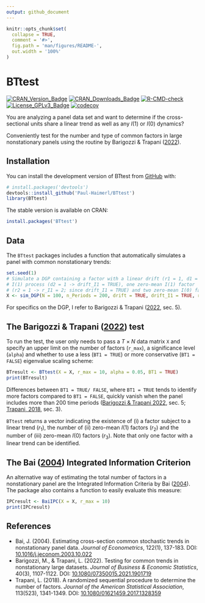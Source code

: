 ```yaml
---
output: github_document
---
```


<!-- README.md is generated from README.Rmd. Please edit that file -->

```r
knitr::opts_chunk$set(
  collapse = TRUE,
  comment = '#>',
  fig.path = 'man/figures/README-',
  out.width = '100%'
)
```

# BTtest

<!-- badges: start -->
[![CRAN\_Version\_Badge](http://www.r-pkg.org/badges/version/BTtest)](https://cran.r-project.org/package=BTtest)
[![CRAN\_Downloads\_Badge](https://cranlogs.r-pkg.org/badges/grand-total/BTtest)](https://cran.r-project.org/package=BTtest)
[![R-CMD-check](https://github.com/Paul-Haimerl/BTtest/actions/workflows/R-CMD-check.yaml/badge.svg)](https://github.com/Paul-Haimerl/BTtest/actions/workflows/R-CMD-check.yaml)
[![License_GPLv3_Badge](https://img.shields.io/badge/License-GPLv3-yellow.svg)](https://www.gnu.org/licenses/gpl-3.0.html)
[![codecov](https://codecov.io/gh/Paul-Haimerl/BTtest/graph/badge.svg?token=LY14MGFFO8)](https://codecov.io/gh/Paul-Haimerl/BTtest)
<!-- badges: end -->

You are analyzing a panel data set and want to determine if the cross-sectional units share a linear trend as well as any $I(1)$ or $I(0)$ dynamics? 

Conveniently test for the number and type of common factors in large nonstationary panels using the routine by Barigozzi & Trapani ([2022](https://doi.org/10.1080/07350015.2021.1901719)).

## Installation

You can install the development version of BTtest from [GitHub](https://github.com/) with:

```r
# install.packages('devtools')
devtools::install_github('Paul-Haimerl/BTtest')
library(BTtest)
```


The stable version is available on CRAN:

``` r
install.packages('BTtest')
```

## Data

The `BTtest` packages includes a function that automatically simulates a panel with common nonstationary trends:

```r
set.seed(1)
# Simulate a DGP containing a factor with a linear drift (r1 = 1, d1 = 1 -> drift = TRUE) and 
# I(1) process (d2 = 1 -> drift_I1 = TRUE), one zero-mean I(1) factor 
# (r2 = 1 -> r_I1 = 2; since drift_I1 = TRUE) and two zero-mean I(0) factors (r3 = 2 -> r_I0 = 2)
X <- sim_DGP(N = 100, n_Periods = 200, drift = TRUE, drift_I1 = TRUE, r_I1 = 2, r_I0 = 2)
```

For specifics on the DGP, I refer to Barigozzi & Trapani ([2022](https://doi.org/10.1080/07350015.2021.1901719), sec. 5).

## The Barigozzi & Trapani ([2022](https://doi.org/10.1080/07350015.2021.1901719)) test

To run the test, the user only needs to pass a $T \times N$ data matrix `X` and specify an upper limit on the number of factors (`r_max`), a significance level (`alpha`) and whether to use a less (`BT1 = TRUE`) or more conservative (`BT1 = FALSE`) eigenvalue scaling scheme:

```r
BTresult <- BTtest(X = X, r_max = 10, alpha = 0.05, BT1 = TRUE)
print(BTresult)
```


Differences between `BT1 = TRUE/ FALSE`, where `BT1 = TRUE` tends to identify more factors compared to `BT1 = FALSE`, quickly vanish when the panel includes more than 200 time periods ([Barigozzi & Trapani 2022](https://doi.org/10.1080/07350015.2021.1901719), sec. 5; [Trapani, 2018](https://doi.org/10.1080/01621459.2017.1328359), sec. 3).

`BTtest` returns a vector indicating the existence of (i) a factor subject to a linear trend ($r_1$), the number of (ii) zero-mean $I(1)$ factors ($r_2$) and the number of (iii) zero-mean $I(0)$ factors ($r_3$). Note that only one factor with a linear trend can be identified.

## The Bai ([2004](https://doi.org/10.1016/j.jeconom.2003.10.022)) Integrated Information Criterion

An alternative way of estimating the total number of factors in a nonstationary panel are the Integrated Information Criteria by Bai ([2004](https://doi.org/10.1016/j.jeconom.2003.10.022)). The package also contains a function to easily evaluate this measure:


```r
IPCresult <- BaiIPC(X = X, r_max = 10)
print(IPCresult)
```


## References

-   Bai, J. (2004). Estimating cross-section common stochastic trends in nonstationary panel data. *Journal of Econometrics*, 122(1), 137-183. DOI: [10.1016/j.jeconom.2003.10.022](https://doi.org/10.1016/j.jeconom.2003.10.022)
-   Barigozzi, M., & Trapani, L. (2022). Testing for common trends in nonstationary large datasets. *Journal of Business & Economic Statistics*, 40(3), 1107-1122. DOI: [10.1080/07350015.2021.1901719](https://doi.org/10.1080/07350015.2021.1901719)
-   Trapani, L. (2018). A randomized sequential procedure to determine the number of factors. *Journal of the American Statistical Association*, 113(523), 1341-1349. DOI: [10.1080/01621459.2017.1328359](https://doi.org/10.1080/01621459.2017.1328359)
